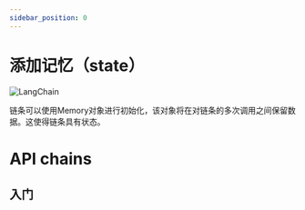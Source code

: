 ```yaml
---
sidebar_position: 0
---
```



# 添加记忆（state）
![LangChain](https://pica.zhimg.com/50/v2-56e8bbb52aa271012541c1fe1ceb11a2_r.gif 'LangChain中文网')


链条可以使用Memory对象进行初始化，该对象将在对链条的多次调用之间保留数据。这使得链条具有状态。
# API chains
## 入门


<GetStarted/>
